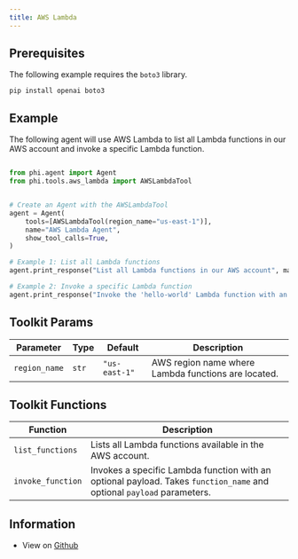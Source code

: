 ```yaml
---
title: AWS Lambda
---
```


## Prerequisites

The following example requires the `boto3` library.

```shell
pip install openai boto3
```

## Example

The following agent will use AWS Lambda to list all Lambda functions in our AWS account and invoke a specific Lambda function.

```python cookbook/tools/aws_lambda_tools.py

from phi.agent import Agent
from phi.tools.aws_lambda import AWSLambdaTool


# Create an Agent with the AWSLambdaTool
agent = Agent(
    tools=[AWSLambdaTool(region_name="us-east-1")],
    name="AWS Lambda Agent",
    show_tool_calls=True,
)

# Example 1: List all Lambda functions
agent.print_response("List all Lambda functions in our AWS account", markdown=True)

# Example 2: Invoke a specific Lambda function
agent.print_response("Invoke the 'hello-world' Lambda function with an empty payload", markdown=True)
```

## Toolkit Params

| Parameter | Type | Default | Description |
|-----------|------|---------|-------------|
| `region_name` | `str` | `"us-east-1"` | AWS region name where Lambda functions are located. |

## Toolkit Functions

| Function | Description |
|----------|-------------|
| `list_functions` | Lists all Lambda functions available in the AWS account. |
| `invoke_function` | Invokes a specific Lambda function with an optional payload. Takes `function_name` and optional `payload` parameters. |


## Information

- View on [Github](https://github.com/AgnoAgi/phidata/blob/main/phi/tools/aws_lambda.py)
